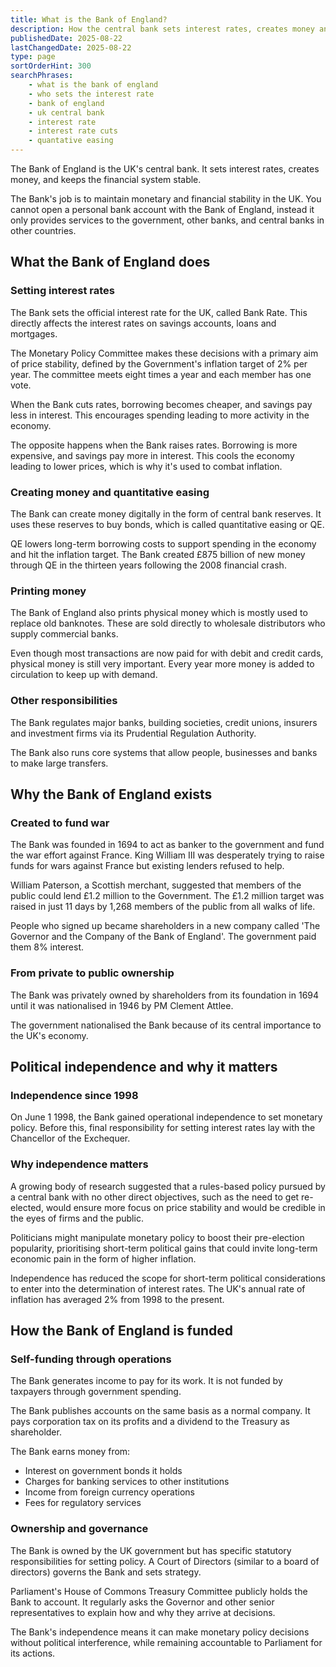 ```yaml
---
title: What is the Bank of England?
description: How the central bank sets interest rates, creates money and why it's independent from government.
publishedDate: 2025-08-22
lastChangedDate: 2025-08-22
type: page
sortOrderHint: 300
searchPhrases:
    - what is the bank of england
    - who sets the interest rate
    - bank of england
    - uk central bank
    - interest rate
    - interest rate cuts
    - quantative easing
---
```

The Bank of England is the UK's central bank. It sets interest rates, creates money, and keeps the financial system stable.

The Bank's job is to maintain monetary and financial stability in the UK. You cannot open a personal bank account with the Bank of England, instead it only provides services to the government, other banks, and central banks in other countries.

## What the Bank of England does

### Setting interest rates

The Bank sets the official interest rate for the UK, called Bank Rate. This directly affects the interest rates on savings accounts, loans and mortgages.

The Monetary Policy Committee makes these decisions with a primary aim of price stability, defined by the Government's inflation target of 2% per year. The committee meets eight times a year and each member has one vote.

When the Bank cuts rates, borrowing becomes cheaper, and savings pay less in interest. This encourages spending leading to more activity in the economy.

The opposite happens when the Bank raises rates. Borrowing is more expensive, and savings pay more in interest. This cools the economy leading to lower prices, which is why it's used to combat inflation.

### Creating money and quantitative easing

The Bank can create money digitally in the form of central bank reserves. It uses these reserves to buy bonds, which is called quantitative easing or QE.

QE lowers long-term borrowing costs to support spending in the economy and hit the inflation target. The Bank created £875 billion of new money through QE in the thirteen years following the 2008 financial crash.

### Printing money

The Bank of England also prints physical money which is mostly used to replace old banknotes. These are sold directly to wholesale distributors who supply commercial banks.

Even though most transactions are now paid for with debit and credit cards, physical money is still very important. Every year more money is added to circulation to keep up with demand.

### Other responsibilities

The Bank regulates major banks, building societies, credit unions, insurers and investment firms via its Prudential Regulation Authority.

The Bank also runs core systems that allow people, businesses and banks to make large transfers.

## Why the Bank of England exists

### Created to fund war

The Bank was founded in 1694 to act as banker to the government and fund the war effort against France. King William III was desperately trying to raise funds for wars against France but existing lenders refused to help.

William Paterson, a Scottish merchant, suggested that members of the public could lend £1.2 million to the Government. The £1.2 million target was raised in just 11 days by 1,268 members of the public from all walks of life.

People who signed up became shareholders in a new company called 'The Governor and the Company of the Bank of England'. The government paid them 8% interest.

### From private to public ownership

The Bank was privately owned by shareholders from its foundation in 1694 until it was nationalised in 1946 by PM Clement Attlee.

The government nationalised the Bank because of its central importance to the UK's economy.

## Political independence and why it matters

### Independence since 1998

On June 1 1998, the Bank gained operational independence to set monetary policy. Before this, final responsibility for setting interest rates lay with the Chancellor of the Exchequer.

### Why independence matters

A growing body of research suggested that a rules-based policy pursued by a central bank with no other direct objectives, such as the need to get re-elected, would ensure more focus on price stability and would be credible in the eyes of firms and the public.

Politicians might manipulate monetary policy to boost their pre-election popularity, prioritising short-term political gains that could invite long-term economic pain in the form of higher inflation.

Independence has reduced the scope for short-term political considerations to enter into the determination of interest rates. The UK's annual rate of inflation has averaged 2% from 1998 to the present.

## How the Bank of England is funded

### Self-funding through operations

The Bank generates income to pay for its work. It is not funded by taxpayers through government spending.

The Bank publishes accounts on the same basis as a normal company. It pays corporation tax on its profits and a dividend to the Treasury as shareholder.

The Bank earns money from:
- Interest on government bonds it holds
- Charges for banking services to other institutions
- Income from foreign currency operations
- Fees for regulatory services

### Ownership and governance

The Bank is owned by the UK government but has specific statutory responsibilities for setting policy. A Court of Directors (similar to a board of directors) governs the Bank and sets strategy.

Parliament's House of Commons Treasury Committee publicly holds the Bank to account. It regularly asks the Governor and other senior representatives to explain how and why they arrive at decisions.

The Bank's independence means it can make monetary policy decisions without political interference, while remaining accountable to Parliament for its actions.